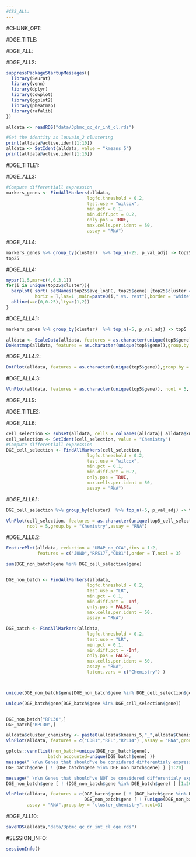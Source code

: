 ```yaml
---
#CSS_ALL:
---
```


#CHUNK_OPT:

#DGE_TITLE:

#DGE_ALL:

#DGE_ALL2:

```r
suppressPackageStartupMessages({
  library(Seurat)
  library(venn)
  library(dplyr)
  library(cowplot)
  library(ggplot2)
  library(pheatmap)
  library(rafalib)
})

alldata <- readRDS("data/3pbmc_qc_dr_int_cl.rds")

#Set the identity as louvain_2 clustering
print(alldata@active.ident[1:10])
alldata <- SetIdent(alldata, value = "kmeans_5")
print(alldata@active.ident[1:10])
```

#DGE_TITLE1:

#DGE_ALL3:

```r
#Compute differentiall expression
markers_genes <- FindAllMarkers(alldata,
                               logfc.threshold = 0.2,
                               test.use = "wilcox",
                               min.pct = 0.1,
                               min.diff.pct = 0.2,
                               only.pos = TRUE,
                               max.cells.per.ident = 50,
                               assay = "RNA")
```

#DGE_ALL4:

```r
markers_genes %>% group_by(cluster)  %>% top_n(-25, p_val_adj) -> top25
top25
```

#DGE_ALL4:

```r
mypar(1,5,mar=c(4,6,3,1))
for(i in unique(top25$cluster)){
  barplot( sort( setNames(top25$avg_logFC, top25$gene) [top25$cluster == i], F),
           horiz = T,las=1 ,main=paste0(i," vs. rest"),border = "white", yaxs="i" )
  abline(v=c(0,0.25),lty=c(1,2))
}
```

#DGE_ALL4.1:

```r
markers_genes %>% group_by(cluster)  %>% top_n(-5, p_val_adj) -> top5

alldata <- ScaleData(alldata, features = as.character(unique(top5$gene)), assay = "RNA")
DoHeatmap(alldata, features = as.character(unique(top5$gene)),group.by = "kmeans_5", assay = "RNA")
```

#DGE_ALL4.2:

```r
DotPlot(alldata, features = as.character(unique(top5$gene)),group.by = "kmeans_5",assay = "RNA")+coord_flip()
```

#DGE_ALL4.3:

```r
VlnPlot(alldata, features = as.character(unique(top5$gene)), ncol = 5, group.by = "kmeans_5",assay = "RNA")
```

#DGE_ALL5:

#DGE_TITLE2:

#DGE_ALL6:

```r
cell_selection <- subset(alldata, cells = colnames(alldata)[ alldata$kmeans_5 == 4 ])
cell_selection <- SetIdent(cell_selection, value = "Chemistry")
#Compute differentiall expression
DGE_cell_selection <- FindAllMarkers(cell_selection,
                               logfc.threshold = 0.2,
                               test.use = "wilcox",
                               min.pct = 0.1,
                               min.diff.pct = 0.2,
                               only.pos = TRUE,
                               max.cells.per.ident = 50,
                               assay = "RNA")
```

#DGE_ALL6.1:

```r
DGE_cell_selection %>% group_by(cluster)  %>% top_n(-5, p_val_adj) -> top5_cell_selection

VlnPlot(cell_selection, features = as.character(unique(top5_cell_selection$gene)),
        ncol = 5,group.by = "Chemistry",assay = "RNA")
```

#DGE_ALL6.2:

```r
FeaturePlot(alldata, reduction = "UMAP_on_CCA",dims = 1:2,
            features = c("JUND","RPS17","CD81"),order = T,ncol = 3)
```




```r
sum(DGE_non_batch$gene %in% DGE_cell_selection$gene)


DGE_non_batch <- FindAllMarkers(alldata,
                               logfc.threshold = 0.2,
                               test.use = "LR",
                               min.pct = 0.1,
                               min.diff.pct = -Inf,
                               only.pos = FALSE,
                               max.cells.per.ident = 50,
                               assay = "RNA")

DGE_batch <- FindAllMarkers(alldata,
                               logfc.threshold = 0.2,
                               test.use = "LR",
                               min.pct = 0.1,
                               min.diff.pct = -Inf,
                               only.pos = FALSE,
                               max.cells.per.ident = 50,
                               assay = "RNA",
                               latent.vars = c("Chemistry") )



unique(DGE_non_batch$gene[DGE_non_batch$gene %in% DGE_cell_selection$gene])

unique(DGE_batch$gene[DGE_batch$gene %in% DGE_cell_selection$gene])


DGE_non_batch["RPL30",]
DGE_batch["RPL30",]
```



```r
alldata$cluster_chemistry <- paste0(alldata$kmeans_5,"_",alldata$Chemistry)
VlnPlot(alldata, features = c("CD81","REL","RPL14") ,assay = "RNA",group.by = "cluster_chemistry",pt.size = .1)
```





```r
gplots::venn(list(non_batch=unique(DGE_non_batch$gene),
                batch_accounted=unique(DGE_batch$gene) ))
message(" \n\n Genes that should've be considered differentialy expressed")
DGE_batch$gene [ ! (DGE_batch$gene %in% DGE_non_batch$gene) ] [1:20]

message(" \n\n Genes that should've NOT be considered differentialy expressed (explained by batch)")
DGE_non_batch$gene [ ! (DGE_non_batch$gene %in% DGE_batch$gene) ] [1:20]
```




```r
VlnPlot(alldata, features = c(DGE_batch$gene [ ! (DGE_batch$gene %in% DGE_non_batch$gene) ][1:3] , 
                              DGE_non_batch$gene [ ! (unique(DGE_non_batch$gene) %in% unique(DGE_batch$gene)) ][1:3] ),
        assay = "RNA",group.by = "cluster_chemistry",ncol=3)
```






#DGE_ALL10:

```r
saveRDS(alldata,"data/3pbmc_qc_dr_int_cl_dge.rds")
```


#SESSION_INFO:

```r
sessionInfo()
```



















